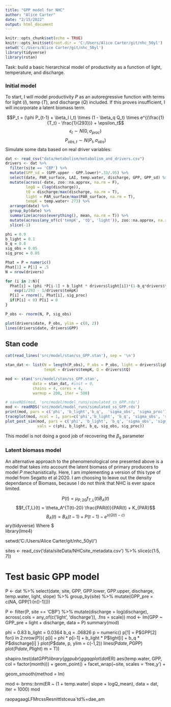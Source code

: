 ```yaml
---
title: "GPP model for NHC"
author: "Alice Carter"
date: "2/15/2022"
output: html_document
---
```

```r
knitr::opts_chunk$set(echo = TRUE)
knitr::opts_knit$set(root.dir = 'C:/Users/Alice Carter/git/nhc_50yl')
setwd('C:/Users/Alice Carter/git/nhc_50yl')
library(tidyverse)
library(rstan)
```
Task: build a basic hierarchical model of productivity as a function of light, temperature, and discharge.

### Initial model

To start, I will model productivity $P$ as an autoregressive function with terms for light ($l$), temp ($T$), and discharge ($Q$) included. If this proves insufficient, I will incorporate a latent biomass term.

$$P_t = (\phi P_{t-1} + \beta_l l_t) \times (1 - \beta_q Q_t) \times e^{(\frac{1}{T_t} - \frac{1}{293})} + \epsilon_t$$
$$\epsilon_t \sim N(0,\sigma_{proc})$$
$$P_{obs,t} \sim N(P_t, \sigma_{obs})$$
Simulate some data based on real driver variables:

```r

dat <- read_csv("data/metabolism/metabolism_and_drivers.csv")
drivers <- dat %>%
  filter(site == 'CBP') %>%
  mutate(GPP_sd = (GPP.upper - GPP.lower)*.33/.95) %>%
  select(date, PAR_surface, LAI, temp.water, discharge, GPP, GPP_sd) %>%
  mutate(across(-date, zoo::na.approx, na.rm = F),
         logQ = (log(discharge)),
         tQ = discharge/max(discharge, na.rm = T),
         light = PAR_surface/max(PAR_surface, na.rm = T),
         tempK = temp.water+ 273) %>%
  arrange(date) %>%
  group_by(date) %>%
  summarize(across(everything(), mean, na.rm = T)) %>%
  mutate(across(any_of(c('tempK', 'tQ', 'light')), zoo::na.approx, na.rm = F)) %>%
  slice(-1)

phi = 0.9
b_light = 0.1
b_q = 0.8
sig_obs = 0.05
sig_proc = 0.05

Phat = P = numeric()
Phat[1] = P[1] = .5
N = nrow(drivers)

for (i in 2:N){
  Phat[i] = (phi *P[i-1] + b_light * drivers$light[i])*(1-b_q*drivers$tQ)*
    exp(1/293 - 1/drivers$tempK) 
  P[i] = rnorm(1, Phat[i], sig_proc)
  if(P[i] < 0) P[i] = 0
}

P_obs <- rnorm(N, P, sig_obs)

plot(drivers$date, P_obs, ylim = c(0, 2))
lines(drivers$date, drivers$GPP)

```


## Stan code

```r
cat(read_lines('src/model/stan/ss_GPP.stan'), sep = '\n')
```

```r
stan_dat <- list(N = length(P_obs), P_obs = P_obs, light = drivers$light,
                 tempK = drivers$tempK, Q = drivers$tQ)

mod <- stan('src/model/stan/ss_GPP.stan', 
            data = stan_dat, #init = 0,
            chains = 4, cores = 4, 
            warmup = 200, iter = 500)

```

```r
# saveRDS(mod, 'src/model/model_runs/simulated_ss_GPP.rds')
mod <- readRDS('src/model/model_runs/simulated_ss_GPP.rds')
print(mod, pars = c('phi', 'b_light','b_q',  'sigma_obs', 'sigma_proc'))
traceplot(mod, ncol = 1, pars=c('phi','b_light', 'b_q', 'sigma_obs', 'sigma_proc'))
plot_post_sim(mod, pars = c('phi', 'b_light', 'b_q', 'sigma_obs', 'sigma_proc'), 
              vals = c(phi, b_light, b_q, sig_obs, sig_proc))
```

This model is not doing a good job of recovering the $\beta_q$ parameter

### Latent biomass model

An alternative approach to the phenomenological one presented above is a model that takes into account the latent biomass of primary producers to model $P$ mechanistically. Here, I am implementing a version of this type of model from Segatto et al 2020. I am choosing to leave out the density dependance of Biomass, because I do not think that NHC is ever space limited.

$$P(t) = \mu_{P,20} f_{T,L}(t)B_A(t)$$
$$f_{T,L}(t) = \theta_A^{T(t)-20} \frac{PAR(t)}{PAR(t) + K_{PAR}$$
$$B_A(t) = B_A(t-1) + P(t-1) - e^{s(Q(t) - c)}$$
ary(tidyverse)
Where $\
library(lme4)

setwd('C:/Users/Alice Carter/git/nhc_50yl/')

sites <- read_csv('data/siteData/NHCsite_metadata.csv') %>%
  slice(c(1:5, 7))

# Test basic GPP model
P <- dat %>% 
  select(date, site, GPP, GPP.lower, GPP.upper, discharge, 
         temp.water, light, slope) %>%
  group_by(site) %>%
  mutate(GPP_pre = c(NA, GPP[1:(n()-1)]))

P <- filter(P, site == 'CBP') %>%
  mutate(discharge = log(discharge),
         across(.cols = any_of(c('light', 'discharge')), .fns = scale))
mod <- lm(GPP ~ GPP_pre + light + discharge, data = P)
summary(mod)

phi = 0.83
b_light = 0.0364
b_q = .06826
p = numeric()
p[1] = P$GPP[2]
for(i in 2:nrow(P)){
  p[i] = phi * p[i-1] + b_light * P$light[i] + b_q * P$discharge[i]
}
plot(P$date, p, ylim = c(-1,2))
lines(P$date, P$GPP)
plot(P$date, P$light)
m = T))

shapiro.test(dat$GPP)
library(ggpubr)
ggqqplot(dat$ER)
aes(temp.water, GPP, col = factor(month))) +
  geom_point() +
  facet_wrap(~site, scales = 'free_y') +

  geom_smooth(method = lm)

mod <- brms::brm(ER ~ (1 + temp.water| slope +  logQ_mean), data = dat, iter = 1000)
mod


raopagaagLFMrcssResnittlstceua`td%=dae_am
